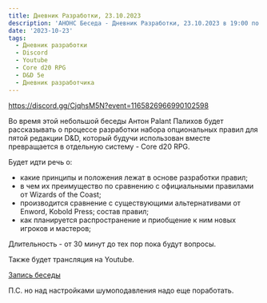 ```yaml
---
title: Дневник Разработки, 23.10.2023
description: 'АНОНС Беседа - Дневник Разработки, 23.10.2023 в 19:00 по Киеву'
date: '2023-10-23'
tags:
  - Дневник разработки
  - Discord
  - Youtube
  - Core d20 RPG
  - D&D 5e
  - Дневник разработчика
---
```


https://discord.gg/CjqhsM5N?event=1165826966990102598

Во время этой небольшой беседы Антон Palant Палихов будет рассказывать о процессе разработки набора опциональных правил для пятой редакции D&D, который будучи использован вместе превращается в отдельную систему - Core d20 RPG.

Будет идти речь о:

- какие принципы и положения лежат в основе разработки правил;
- в чем их преимущество по сравнению с официальными правилами от Wizards of the Coast;
- производится сравнение с существующими альтернативами от Enword, Kobold Press;
  состав правил;
- как планируется распространение и приобщение к ним новых игроков и мастеров;

Длительность - от 30 минут до тех пор пока будут вопросы.

Также будет трансляция на Youtube.

[Запись беседы](https://youtube.com/live/jcbjmJ6e4Zw?feature=share)

П.С. но над настройками шумоподавления надо еще поработать.
